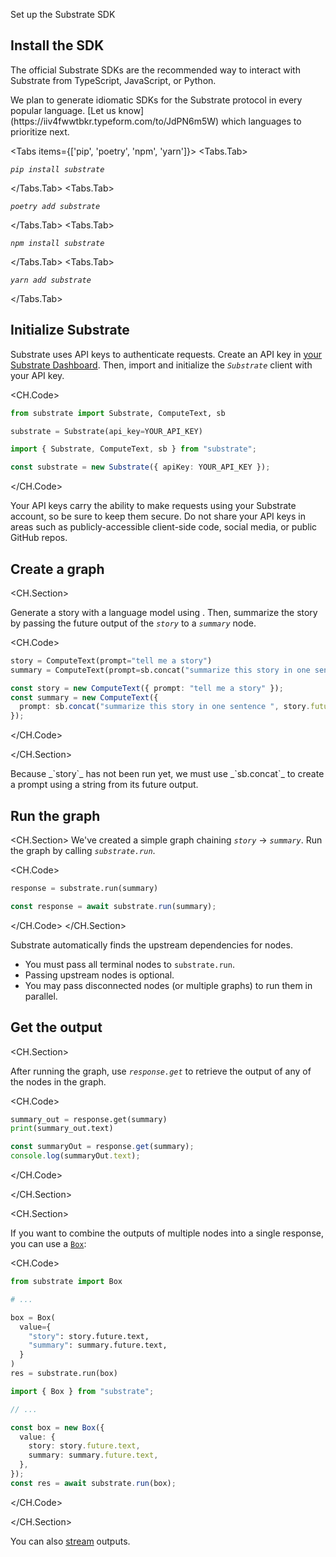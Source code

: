 
<Callout emoji="֍">Set up the Substrate SDK</Callout>

## Install the SDK

The official Substrate SDKs are the recommended way to interact with Substrate from TypeScript, JavaScript, or Python.

<Callout emoji="">
We plan to generate idiomatic SDKs for the Substrate protocol in every popular language. [Let us know](https://iiv4fwwtbkr.typeform.com/to/JdPN6m5W) which languages to prioritize next.
</Callout>

<Tabs items={['pip', 'poetry', 'npm', 'yarn']}>
<Tabs.Tab>

_`pip install substrate`_

</Tabs.Tab>
<Tabs.Tab>

_`poetry add substrate`_

</Tabs.Tab>
<Tabs.Tab>

_`npm install substrate`_

</Tabs.Tab>
<Tabs.Tab>

_`yarn add substrate`_

</Tabs.Tab>
</Tabs>

<SmallCards>
  <SmallCard
    title="substrate-python"
    href="https://github.com/substratelabs/substrate-python"
  />
  <SmallCard
    title="substrate-typescript"
    href="https://github.com/substratelabs/substrate-typescript"
  />
</SmallCards>

## Initialize Substrate

Substrate uses API keys to authenticate requests. Create an API key in [your Substrate Dashboard](/dashboard/keys). Then, import and initialize the _`Substrate`_ client with your API key.

<CH.Code>

```python Python
from substrate import Substrate, ComputeText, sb

substrate = Substrate(api_key=YOUR_API_KEY)
```

```typescript TypeScript
import { Substrate, ComputeText, sb } from "substrate";

const substrate = new Substrate({ apiKey: YOUR_API_KEY });
```

</CH.Code>

<Callout type="warning" emoji="⚠️">
  Your API keys carry the ability to make requests using your Substrate account,
  so be sure to keep them secure. Do not share your API keys in areas such as publicly-accessible client-side code, social media, or public GitHub
  repos.
</Callout>

## Create a graph

<CH.Section>

Generate a story with a language model using <ComputeText />. Then, summarize the story by passing the future output of the _`story`_ to a _`summary`_ node.

<CH.Code>

```python Python
story = ComputeText(prompt="tell me a story")
summary = ComputeText(prompt=sb.concat("summarize this story in one sentence: ", story.future.text))
```

```typescript TypeScript
const story = new ComputeText({ prompt: "tell me a story" });
const summary = new ComputeText({
  prompt: sb.concat("summarize this story in one sentence ", story.future.text),
});
```

</CH.Code>

</CH.Section>

<Callout emoji="">
Because _`story`_ has not been run yet, we must use _`sb.concat`_ to create a prompt using a string from its future output.
</Callout>

## Run the graph

<CH.Section>
We've created a simple graph chaining _`story`_ → _`summary`_. Run the graph by calling _`substrate.run`_.

<CH.Code>

```python Python
response = substrate.run(summary)
```

```typescript TypeScript
const response = await substrate.run(summary);
```

</CH.Code>
</CH.Section>

Substrate automatically finds the upstream dependencies for nodes.

- You must pass all terminal nodes to `substrate.run`.
- Passing upstream nodes is optional.
- You may pass disconnected nodes (or multiple graphs) to run them in parallel.

## Get the output

<CH.Section>

After running the graph, use _`response.get`_ to retrieve the output of any of the nodes in the graph.

<CH.Code>

```python Python
summary_out = response.get(summary)
print(summary_out.text)
```

```typescript TypeScript
const summaryOut = response.get(summary);
console.log(summaryOut.text);
```

</CH.Code>

</CH.Section>

<CH.Section>

If you want to combine the outputs of multiple nodes into a single response, you can use a [`Box`](/reference/box):

<CH.Code>

```python Python
from substrate import Box

# ...

box = Box(
  value={
    "story": story.future.text,
    "summary": summary.future.text,
  }
)
res = substrate.run(box)
```

```typescript TypeScript
import { Box } from "substrate";

// ...

const box = new Box({
  value: {
    story: story.future.text,
    summary: summary.future.text,
  },
});
const res = await substrate.run(box);
```

</CH.Code>

</CH.Section>

You can also [stream](/reference/streaming) outputs.
